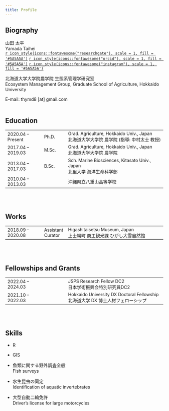 ```yaml
---
title: Profile
---
```


## Biography

山田 太平
<br />
Yamada Taihei
<br />
[`r icon_style(icons::fontawesome("researchgate"), scale = 1, fill = '#5A5A5A')`](https://www.researchgate.net/profile/Taihei-Yamada-2) [`r icon_style(icons::fontawesome("orcid"), scale = 1, fill = '#5A5A5A')`](https://orcid.org/0000-0002-6120-7094) [`r icon_style(icons::fontawesome("instagram"), scale = 1, fill = '#5A5A5A')`](https://www.instagram.com/prbnmt/)

北海道大学大学院農学院 生態系管理学研究室
<br />
Ecosystem Management Group, Graduate School of Agriculture, Hokkaido University

E-mail: thymd8 [at] gmail.com
<br />
<br />

<style>
table, th, td {
    font-size: 100%;
}
</style>

## Education
| | | |
| :-- | :- | :------- |
| 2020.04 – Present | Ph.D. | Grad. Agriculture, Hokkaido Univ., Japan<br />北海道大学大学院 農学院 (指導: 中村太士 教授) |
| 2017.04 – 2019.03 | M.Sc. | Grad. Agriculture, Hokkaido Univ., Japan<br />北海道大学大学院 農学院 |
| 2013.04 – 2017.03 | B.Sc. | Sch. Marine Biosciences, Kitasato Univ., Japan<br />北里大学 海洋生命科学部 |
| 2010.04 – 2013.03 |    | 沖縄県立八重山高等学校 |
<br />
<br />

## Works
| | | |
| :-- | :- | :------- |
| 2018.09 – 2020.08 | Assistant Curator | Higashitaisetsu Museum, Japan<br />上士幌町 商工観光課 ひがし大雪自然館 |
<br />
<br />

## Fellowships and Grants
| | | |
| :-- | :- | :------- |
| 2022.04 – 2024.03 | | JSPS Research Fellow DC2<br />日本学術振興会特別研究員DC2 |
| 2021.10 – 2022.03 | | Hokkaido University DX Doctoral Fellowship<br />北海道大学 DX 博士人材フェローシップ |
<br />
<br />

## Skills
- R

- GIS

- 魚類に関する野外調査全般
<br />
Fish surveys

- 水生昆虫の同定
<br />
Identification of aquatic invertebrates

- 大型自動二輪免許
<br />
Driver's license for large motorcycles



<!-- Google Fonts -->
<link rel="preconnect" href="https://fonts.googleapis.com"> 
<link rel="preconnect" href="https://fonts.gstatic.com" crossorigin> 
<link href="https://fonts.googleapis.com/css2?family=Josefin+Sans&display=swap" rel="stylesheet">
